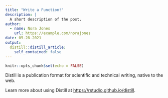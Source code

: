```yaml
---
title: "Write a Function!"
description: |
  A short description of the post.
author:
  - name: Nora Jones
    url: https://example.com/norajones
date: 05-28-2021
output:
  distill::distill_article:
    self_contained: false
---
```



```r
knitr::opts_chunk$set(echo = FALSE)
```

Distill is a publication format for scientific and technical writing, native to the web.

Learn more about using Distill at <https://rstudio.github.io/distill>.


